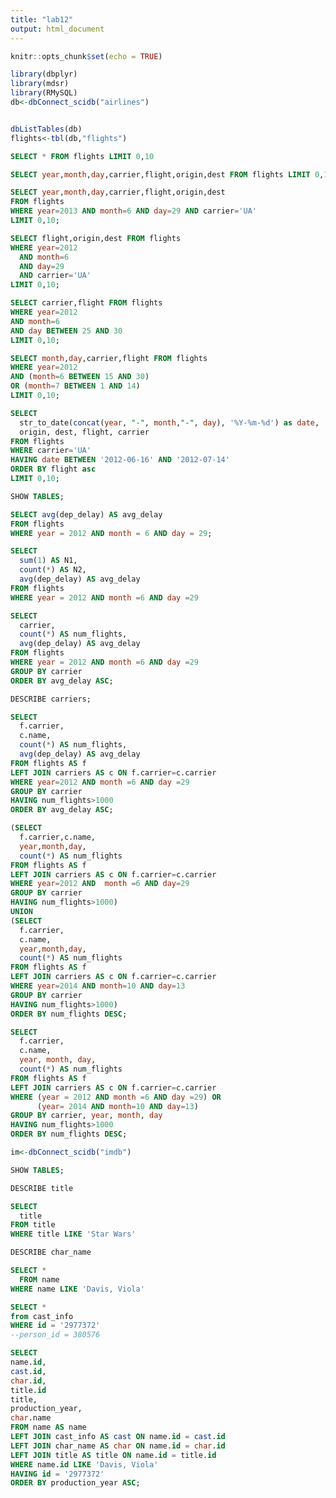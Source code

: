 ```yaml
---
title: "lab12"
output: html_document
---
```


```r
knitr::opts_chunk$set(echo = TRUE)
```

```r
library(dbplyr)
library(mdsr)
library(RMySQL)
db<-dbConnect_scidb("airlines")


dbListTables(db)
flights<-tbl(db,"flights")
```

```sql

SELECT * FROM flights LIMIT 0,10

```

```sql
SELECT year,month,day,carrier,flight,origin,dest FROM flights LIMIT 0,10;

```

```sql
SELECT year,month,day,carrier,flight,origin,dest 
FROM flights
WHERE year=2013 AND month=6 AND day=29 AND carrier='UA'
LIMIT 0,10; 
```
```sql
SELECT flight,origin,dest FROM flights
WHERE year=2012
  AND month=6
  AND day=29
  AND carrier='UA'
LIMIT 0,10;
```

```sql
SELECT carrier,flight FROM flights
WHERE year=2012
AND month=6
AND day BETWEEN 25 AND 30
LIMIT 0,10;

```
```sql
SELECT month,day,carrier,flight FROM flights
WHERE year=2012
AND (month=6 BETWEEN 15 AND 30)
OR (month=7 BETWEEN 1 AND 14)
LIMIT 0,10;

```

```sql
SELECT 
  str_to_date(concat(year, "-", month,"-", day), '%Y-%m-%d') as date,
  origin, dest, flight, carrier
FROM flights
WHERE carrier='UA'
HAVING date BETWEEN '2012-06-16' AND '2012-07-14'
ORDER BY flight asc
LIMIT 0,10;
```
```sql
SHOW TABLES;

```

```sql
SELECT avg(dep_delay) AS avg_delay
FROM flights
WHERE year = 2012 AND month = 6 AND day = 29;
```


```sql
SELECT
  sum(1) AS N1,
  count(*) AS N2,
  avg(dep_delay) AS avg_delay
FROM flights
WHERE year = 2012 AND month =6 AND day =29
```

```sql
SELECT 
  carrier,
  count(*) AS num_flights,
  avg(dep_delay) AS avg_delay
FROM flights
WHERE year = 2012 AND month =6 AND day =29
GROUP BY carrier 
ORDER BY avg_delay ASC;

```

```sql
DESCRIBE carriers;
```

```sql
SELECT 
  f.carrier,
  c.name,
  count(*) AS num_flights,
  avg(dep_delay) AS avg_delay
FROM flights AS f
LEFT JOIN carriers AS c ON f.carrier=c.carrier
WHERE year=2012 AND month =6 AND day =29
GROUP BY carrier
HAVING num_flights>1000
ORDER BY avg_delay ASC;
```

```sql
(SELECT
  f.carrier,c.name,
  year,month,day,
  count(*) AS num_flights
FROM flights AS f
LEFT JOIN carriers AS c ON f.carrier=c.carrier
WHERE year=2012 AND  month =6 AND day=29
GROUP BY carrier
HAVING num_flights>1000)
UNION
(SELECT
  f.carrier,
  c.name,
  year,month,day,
  count(*) AS num_flights
FROM flights AS f
LEFT JOIN carriers AS c ON f.carrier=c.carrier
WHERE year=2014 AND month=10 AND day=13
GROUP BY carrier
HAVING num_flights>1000)
ORDER BY num_flights DESC;
```

```sql
SELECT
  f.carrier,
  c.name,
  year, month, day,
  count(*) AS num_flights
FROM flights AS f
LEFT JOIN carriers AS c ON f.carrier=c.carrier
WHERE (year = 2012 AND month =6 AND day =29) OR
      (year= 2014 AND month=10 AND day=13)
GROUP BY carrier, year, month, day
HAVING num_flights>1000
ORDER BY num_flights DESC;
```

```r
im<-dbConnect_scidb("imdb")
```

```sql
SHOW TABLES;
```
```sql
DESCRIBE title
```


```sql
SELECT
  title
FROM title
WHERE title LIKE 'Star Wars'

```

```sql
DESCRIBE char_name
```

```sql
SELECT *
  FROM name
WHERE name LIKE 'Davis, Viola'
```


```sql
SELECT *
from cast_info
WHERE id = '2977372'
--person_id = 380576
```

```sql
SELECT
name.id,
cast.id,
char.id,
title.id
title,
production_year,
char.name
FROM name AS name
LEFT JOIN cast_info AS cast ON name.id = cast.id
LEFT JOIN char_name AS char ON name.id = char.id
LEFT JOIN title AS title ON name.id = title.id
WHERE name.id LIKE 'Davis, Viola'
HAVING id = '2977372'
ORDER BY production_year ASC;

```